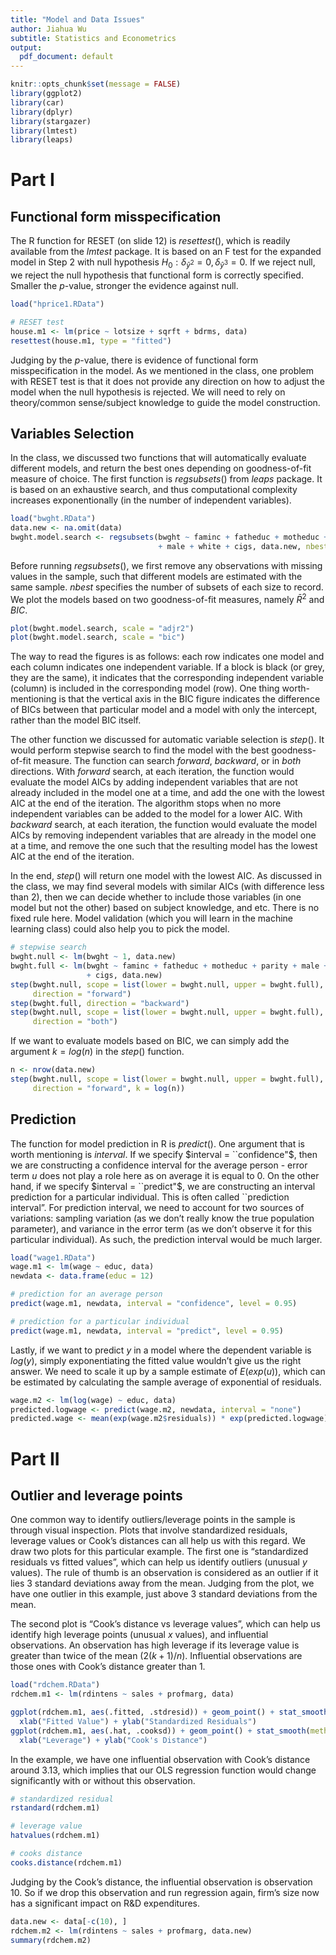 ---
title: "Model and Data Issues"
author: Jiahua Wu
subtitle: Statistics and Econometrics
output:
  pdf_document: default
---

```{r setup, include=FALSE}
knitr::opts_chunk$set(message = FALSE)
library(ggplot2)
library(car)
library(dplyr)
library(stargazer)
library(lmtest)
library(leaps)
```

# Part I
## Functional form misspecification
The R function for RESET (on slide 12) is $resettest()$, which is readily available from the $lmtest$ package. It is based on an F test for the expanded model in Step 2 with null hypothesis $H_0:\delta_{\hat{y}^2}=0,\delta_{\hat{y}^3}=0$. If we reject null, we reject the null hypothesis that functional form is correctly specified. Smaller the $p$-value, stronger the evidence against null. 
```{r}
load("hprice1.RData")

# RESET test
house.m1 <- lm(price ~ lotsize + sqrft + bdrms, data)
resettest(house.m1, type = "fitted")
```

Judging by the $p$-value, there is evidence of functional form misspecification in the model. As we mentioned in the class, one problem with RESET test is that it does not provide any direction on how to adjust the model when the null hypothesis is rejected. We will need to rely on theory/common sense/subject knowledge to guide the model construction.


## Variables Selection
In the class, we discussed two functions that will automatically evaluate different models, and return the best ones depending on goodness-of-fit measure of choice. The first function is $regsubsets()$ from $leaps$ package. It is based on an exhaustive search, and thus computational complexity increases exponentionally (in the number of independent variables).
```{r}
load("bwght.RData")
data.new <- na.omit(data)
bwght.model.search <- regsubsets(bwght ~ faminc + fatheduc + motheduc + parity 
                                 + male + white + cigs, data.new, nbest = 3)
```

Before running $regsubsets()$, we first remove any observations with missing values in the sample, such that different models are estimated with the same sample. $nbest$ specifies the number of subsets of each size to record. We plot the models based on two goodness-of-fit measures, namely $\bar{R}^2$ and $BIC$.
```{r}
plot(bwght.model.search, scale = "adjr2")
plot(bwght.model.search, scale = "bic")
```

The way to read the figures is as follows: each row indicates one model and each column indicates one independent variable. If a block is black (or grey, they are the same), it indicates that the corresponding independent variable (column) is included in the corresponding model (row). One thing worth-mentioning is that the vertical axis in the BIC figure indicates the difference of BICs between that particular model and a model with only the intercept, rather than the model BIC itself.

The other function we discussed for automatic variable selection is $step()$. It would perform stepwise search to find the model with the best goodness-of-fit measure. The function can search $forward$, $backward$, or in $both$ directions. With $forward$ search, at each iteration, the function would evaluate the model AICs by adding independent variables that are not already included in the model one at a time, and add the one with the lowest AIC at the end of the iteration. The algorithm stops when no more independent variables can be added to the model for a lower AIC. With $backward$ search, at each iteration, the function would evaluate the model AICs by removing independent variables that are already in the model one at a time, and remove the one such that the resulting model has the lowest AIC at the end of the iteration. 

In the end, $step()$ will return one model with the lowest AIC. As discussed in the class, we may find several models with similar AICs (with difference less than 2), then we can decide whether to include those variables (in one model but not the other) based on subject knowledge, and etc. There is no fixed rule here. Model validation (which you will learn in the machine learning class) could also help you to pick the model.
```{r, eval = FALSE}
# stepwise search
bwght.null <- lm(bwght ~ 1, data.new)
bwght.full <- lm(bwght ~ faminc + fatheduc + motheduc + parity + male + white 
                 + cigs, data.new)
step(bwght.null, scope = list(lower = bwght.null, upper = bwght.full), 
     direction = "forward")
step(bwght.full, direction = "backward")
step(bwght.null, scope = list(lower = bwght.null, upper = bwght.full), 
     direction = "both")
```

If we want to evaluate models based on BIC, we can simply add the argument $k=log(n)$ in the $step()$ function. 
```{r, eval = FALSE}
n <- nrow(data.new)
step(bwght.null, scope = list(lower = bwght.null, upper = bwght.full), 
     direction = "forward", k = log(n))
```


## Prediction
The function for model prediction in R is $predict()$. One argument that is worth mentioning is $interval$. If we specify $interval = ``confidence"$, then we are constructing a confidence interval for the average person - error term $u$ does not play a role here as on average it is equal to 0. On the other hand, if we specify $interval = ``predict"$, we are constructing an interval prediction for a particular individual. This is often called ``prediction interval". For prediction interval, we need to account for two sources of variations: sampling variation (as we don't really know the true population parameter), and variance in the error term (as we don't observe it for this particular individual). As such, the prediction interval would be much larger.
```{r}
load("wage1.RData")
wage.m1 <- lm(wage ~ educ, data)
newdata <- data.frame(educ = 12)

# prediction for an average person
predict(wage.m1, newdata, interval = "confidence", level = 0.95)

# prediction for a particular individual
predict(wage.m1, newdata, interval = "predict", level = 0.95)
```

Lastly, if we want to predict $y$ in a model where the dependent variable is $log(y)$, simply exponentiating the fitted value wouldn't give us the right answer. We need to scale it up by a sample estimate of $E(exp(u))$, which can be estimated by calculating the sample average of exponential of residuals.
```{r}
wage.m2 <- lm(log(wage) ~ educ, data)
predicted.logwage <- predict(wage.m2, newdata, interval = "none")
predicted.wage <- mean(exp(wage.m2$residuals)) * exp(predicted.logwage)
```


# Part II
## Outlier and leverage points
One common way to identify outliers/leverage points in the sample is through visual inspection. Plots that involve standardized residuals, leverage values or Cook's distances can all help us with this regard. We draw two plots for this particular example. The first one is "standardized residuals vs fitted values", which can help us identify outliers (unusual $y$ values). The rule of thumb is an observation is considered as an outlier if it lies 3 standard deviations away from the mean. Judging from the plot, we have one outlier in this example, just above 3 standard deviations from the mean.

The second plot is "Cook's distance vs leverage values", which can help us identify high leverage points (unusual $x$ values), and influential observations. An observation has high leverage if its leverage value is greater than twice of the mean ($2(k+1)/n$). Influential observations are those ones with Cook's distance greater than 1.
```{r}
load("rdchem.RData")
rdchem.m1 <- lm(rdintens ~ sales + profmarg, data)

ggplot(rdchem.m1, aes(.fitted, .stdresid)) + geom_point() + stat_smooth(method = "loess") + 
  xlab("Fitted Value") + ylab("Standardized Residuals")
ggplot(rdchem.m1, aes(.hat, .cooksd)) + geom_point() + stat_smooth(method = "loess") + 
  xlab("Leverage") + ylab("Cook's Distance")
```

In the example, we have one influential observation with Cook's distance around 3.13, which implies that our OLS regression function would change significantly with or without this observation.
```{r}
# standardized residual
rstandard(rdchem.m1)

# leverage value
hatvalues(rdchem.m1)

# cooks distance
cooks.distance(rdchem.m1)
```
Judging by the Cook's distance, the influential observation is observation 10. So if we drop this observation and run regression again, firm's size now has a significant impact on R&D expenditures.
```{r}
data.new <- data[-c(10), ]
rdchem.m2 <- lm(rdintens ~ sales + profmarg, data.new)
summary(rdchem.m2)
```